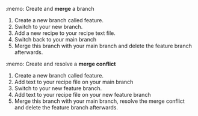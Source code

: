 :memo: Create and **merge** a branch <br>

1. Create a new branch called feature. <br>
1. Switch to your new branch. <br>
1. Add a new recipe to your recipe text file. <br>
1. Switch back to your main branch <br>
1. Merge this branch with your main branch and delete the feature branch afterwards. <br>

:memo: Create and resolve a  **merge conflict**  <br>

1. Create a new branch called feature. <br>
1. Add text to your recipe file on your main branch <br>
1. Switch to your new feature branch. <br>
1. Add text to your recipe file on your new feature branch <br>
1. Merge this branch with your main branch, resolve the merge conflict and delete the feature branch afterwards.
